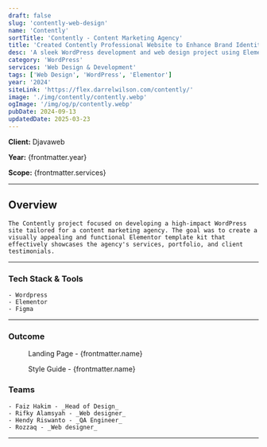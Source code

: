 ```yaml
---
draft: false
slug: 'contently-web-design'
name: 'Contently'
sortTitle: 'Contently - Content Marketing Agency'
title: 'Created Contently Professional Website to Enhance Brand Identity in Content Marketing'
desc: 'A sleek WordPress development and web design project using Elementor, crafted for a content marketing agency.'
category: 'WordPress'
services: 'Web Design & Development'
tags: ['Web Design', 'WordPress', 'Elementor']
year: '2024'
siteLink: 'https://flex.darrelwilson.com/contently/'
image: './img/contently/contently.webp'
ogImage: '/img/og/p/contently.webp'
pubDate: 2024-09-13
updatedDate: 2025-03-23
---
```



**Client:** Djavaweb

**Year:** {frontmatter.year}

**Scope:** {frontmatter.services}

---


## Overview

    The Contently project focused on developing a high-impact WordPress site tailored for a content marketing agency. The goal was to create a visually appealing and functional Elementor template kit that effectively showcases the agency's services, portfolio, and client testimonials.

---

### Tech Stack & Tools

    - Wordpress
    - Elementor
    - Figma

---

### Outcome

<figure>
  <Picture
    src={landingPage}
    alt='high fidelity design'
    formats={['avif', 'webp']}
  />
  <figcaption class='text-center'>
    Landing Page - {frontmatter.name}
  </figcaption>
</figure>

<figure>
  <Picture
    src={styleGuide}
    alt='high fidelity design'
    formats={['avif', 'webp']}
  />
  <figcaption class='text-center'>
    Style Guide - {frontmatter.name}
  </figcaption>
</figure>

### Teams

    - Faiz Hakim - _Head of Design_
    - Rifky Alamsyah - _Web designer_
    - Hendy Riswanto - _QA Engineer_
    - Rozzaq - _Web designer_
    
---